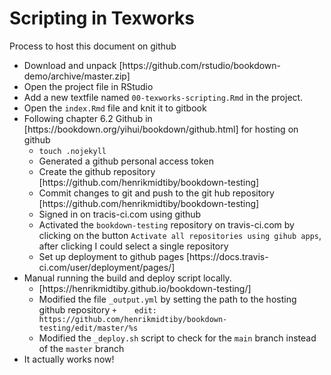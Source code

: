 # Scripting in Texworks {#texworksscripting}

Process to host this document on github

* Download and unpack [https://github.com/rstudio/bookdown-demo/archive/master.zip]
* Open the project file in RStudio
* Add a new textfile named `00-texworks-scripting.Rmd` in the project.
* Open the `index.Rmd` file and knit it to gitbook
* Following chapter 6.2 Github in [https://bookdown.org/yihui/bookdown/github.html] for hosting on github
  * `touch .nojekyll`
  * Generated a github personal access token
  * Create the github repository [https://github.com/henrikmidtiby/bookdown-testing] 
  * Commit changes to git and push to the git hub repository [https://github.com/henrikmidtiby/bookdown-testing]
  * Signed in on tracis-ci.com using github
  * Activated the `bookdown-testing` repository on travis-ci.com by clicking on the button `Activate all repositories using gihub apps`, after clicking I could select a single repository
  * Set up deployment to github pages [https://docs.travis-ci.com/user/deployment/pages/]
* Manual running the build and deploy script locally.
  * [https://henrikmidtiby.github.io/bookdown-testing/]
  * Modified the file `_output.yml` by setting the path to the hosting github repository `+    edit: https://github.com/henrikmidtiby/bookdown-testing/edit/master/%s`
  * Modified the `_deploy.sh` script to check for the `main` branch instead of the `master` branch
* It actually works now!
